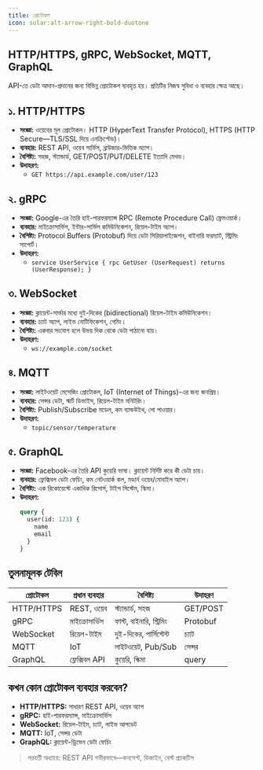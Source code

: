 ```yaml
---
title: প্রোটোকল
icon: solar:alt-arrow-right-bold-duotone
---
```


## HTTP/HTTPS, gRPC, WebSocket, MQTT, GraphQL

API-তে ডেটা আদান-প্রদানের জন্য বিভিন্ন প্রোটোকল ব্যবহৃত হয়। প্রতিটির নিজস্ব সুবিধা ও ব্যবহার ক্ষেত্র আছে।

## ১. HTTP/HTTPS
- **সংজ্ঞা:** ওয়েবের মূল প্রোটোকল। HTTP (HyperText Transfer Protocol), HTTPS (HTTP Secure—TLS/SSL দিয়ে এনক্রিপ্টেড)।
- **ব্যবহার:** REST API, ওয়েব সার্ভিস, ব্রাউজার-ভিত্তিক অ্যাপ।
- **বৈশিষ্ট্য:** সহজ, স্ট্যান্ডার্ড, GET/POST/PUT/DELETE ইত্যাদি মেথড।
- **উদাহরণ:**
  - `GET https://api.example.com/user/123`

## ২. gRPC
- **সংজ্ঞা:** Google-এর তৈরি হাই-পারফরম্যান্স RPC (Remote Procedure Call) ফ্রেমওয়ার্ক।
- **ব্যবহার:** মাইক্রোসার্ভিস, ইন্টার-সার্ভিস কমিউনিকেশন, রিয়েল-টাইম অ্যাপ।
- **বৈশিষ্ট্য:** Protocol Buffers (Protobuf) দিয়ে ডেটা সিরিয়ালাইজেশন, বাইনারি ফরম্যাট, স্ট্রিমিং সাপোর্ট।
- **উদাহরণ:**
  - `service UserService { rpc GetUser (UserRequest) returns (UserResponse); }`

## ৩. WebSocket
- **সংজ্ঞা:** ক্লায়েন্ট-সার্ভার মধ্যে দুই-দিকের (bidirectional) রিয়েল-টাইম কমিউনিকেশন।
- **ব্যবহার:** চ্যাট অ্যাপ, লাইভ নোটিফিকেশন, গেমিং।
- **বৈশিষ্ট্য:** একবার সংযোগ হলে উভয় দিক থেকে ডেটা পাঠানো যায়।
- **উদাহরণ:**
  - `ws://example.com/socket`

## ৪. MQTT
- **সংজ্ঞা:** লাইটওয়েট মেসেজিং প্রোটোকল, IoT (Internet of Things)-এর জন্য জনপ্রিয়।
- **ব্যবহার:** সেন্সর ডেটা, স্মার্ট ডিভাইস, রিয়েল-টাইম মনিটরিং।
- **বৈশিষ্ট্য:** Publish/Subscribe মডেল, কম ব্যান্ডউইথ, লো পাওয়ার।
- **উদাহরণ:**
  - `topic/sensor/temperature`

## ৫. GraphQL
- **সংজ্ঞা:** Facebook-এর তৈরি API কুয়েরি ভাষা। ক্লায়েন্ট নির্দিষ্ট করে কী ডেটা চায়।
- **ব্যবহার:** ফ্লেক্সিবল ডেটা ফেচিং, কম নেটওয়ার্ক কল, মডার্ন ওয়েব/মোবাইল অ্যাপ।
- **বৈশিষ্ট্য:** এক রিকোয়েস্টে একাধিক রিসোর্স, টাইপ সিস্টেম, স্কিমা।
- **উদাহরণ:**
  ```graphql
  query {
    user(id: 123) {
      name
      email
    }
  }
  ```

## তুলনামূলক টেবিল
| প্রোটোকল   | প্রধান ব্যবহার | বৈশিষ্ট্য | উদাহরণ |
|------------|---------------|-----------|---------|
| HTTP/HTTPS | REST, ওয়েব   | স্ট্যান্ডার্ড, সহজ | GET/POST |
| gRPC       | মাইক্রোসার্ভিস | ফাস্ট, বাইনারি, স্ট্রিমিং | Protobuf |
| WebSocket  | রিয়েল-টাইম   | দুই-দিকের, পার্সিস্টেন্ট | চ্যাট |
| MQTT       | IoT           | লাইটওয়েট, Pub/Sub | সেন্সর |
| GraphQL    | ফ্লেক্সিবল API | কুয়েরি, স্কিমা | query |

## কখন কোন প্রোটোকল ব্যবহার করবেন?
- **HTTP/HTTPS:** সাধারণ REST API, ওয়েব অ্যাপ
- **gRPC:** হাই-পারফরম্যান্স, মাইক্রোসার্ভিস
- **WebSocket:** রিয়েল-টাইম, চ্যাট, লাইভ আপডেট
- **MQTT:** IoT, সেন্সর ডেটা
- **GraphQL:** ক্লায়েন্ট-ড্রিভেন ডেটা ফেচিং

> পরবর্তী অধ্যায়ে: REST API গভীরভাবে—কনসেপ্ট, ডিজাইন, বেস্ট প্র্যাকটিস

